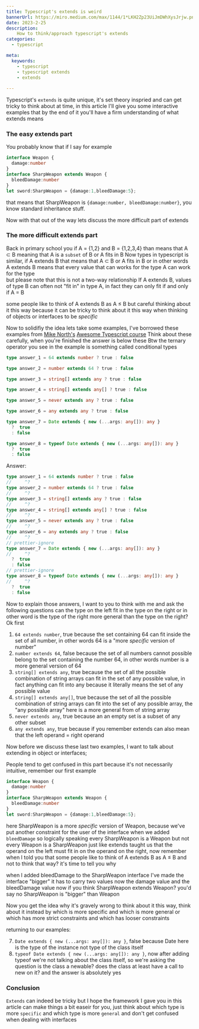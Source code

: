 ```yaml
---
title: Typescript's extends is weird
bannerUrl: https://miro.medium.com/max/1144/1*LKH2Zp23UiJmDWhXysJrjw.png
date: 2023-2-25
description: 
    How to think/approach typescript's extends
categories:
  - typescript

meta:
  keywords:
    - typescript
    - typescript extends
    - extends
  
---
```

Typescript's `extends` is quite unique, it's set theory inspried and can get tricky to think about at time,
in this article I'll give you some interactive examples that by the end of it you'll have a firm understanding of what extends
means

### The easy extends part

You probably know that if I say for example
```ts twoslash
interface Weapon {
  damage:number
}
interface SharpWeapon extends Weapon {
  bleedDamage:number
}
let sword:SharpWeapon = {damage:1,bleedDamage:5};
```
that means that SharpWeapon is `{damage:number, bleedDamage:number}`, you know standard inheritance stuff.

Now with that out of the way lets discuss the more difficult part of extends

### The more difficult extends part

Back in primary school you if A = {1,2} and B = {1,2,3,4} than means that A ⊂ B meaning that A is a `subset` of B or A fits in B
Now types in typescript is similar, if A extends B that means that A ⊂ B or A fits in B or in other words 
<Callout type="note">
A extends B means that every value that can works for the type A can work for the type  
</Callout>
but please note that this is not a two-way relationship 
<Callout type="con">
If A extends B, values of type B can often not "fit in" in type A, in fact they can only fit if and only if A = B
</Callout>

some people like to think of A extends B as A ≤ B but careful thinking about it this way because it can be tricky to think about it
this way when thinking of objects or interfaces to be *specific*

Now to solidifiy the idea lets take some examples, I've borrowed these examples from [Mike North's](https://github.com/mike-north)
[Awesome Typescript course](https://www.typescript-training.com/course/intermediate-v1)
Think about these carefully, when you're finished the answer is below these
Btw the ternary operator you see in the example is something called conditional types
```ts
type answer_1 = 64 extends number ? true : false

type answer_2 = number extends 64 ? true : false

type answer_3 = string[] extends any ? true : false

type answer_4 = string[] extends any[] ? true : false

type answer_5 = never extends any ? true : false

type answer_6 = any extends any ? true : false

type answer_7 = Date extends { new (...args: any[]): any }
  ?  true
  : false

type answer_8 = typeof Date extends { new (...args: any[]): any }
  ?  true
  : false
```

Answer: 
```ts twoslash
type answer_1 = 64 extends number ? true : false
//     ^?
type answer_2 = number extends 64 ? true : false
//     ^?
type answer_3 = string[] extends any ? true : false
//     ^?
type answer_4 = string[] extends any[] ? true : false
//     ^?
type answer_5 = never extends any ? true : false
//     ^?
type answer_6 = any extends any ? true : false
//     ^?
// prettier-ignore
type answer_7 = Date extends { new (...args: any[]): any }
//     ^?
  ?  true
  : false
// prettier-ignore
type answer_8 = typeof Date extends { new (...args: any[]): any }
//     ^?
  ?  true
  : false
```

Now to explain those answers, I want to you to think with me and ask the following questions
can the type on the left fit in the type on the right or in other word is the type of the right more general than the type on the right?
Ok first
1. `64 extends number`, true because the set containing 64 can fit inside the set of all number, in other words 64 is a "more *specific* version of number" 
2. `number extends 64`, false because the set of all numbers cannot possible belong to the set containing the number 64, in other words number is a more general version of 64
3. `string[] extends any`, true because the set of all the possible combination of string arrays can fit in the set of any possible value, in fact anything can fit into any because it literally means the set of any possible value
4. `string[] extends any[]`, true because the set of all the possible combination of string arrays can fit into the set of any possible array, the "any possible array" here is a more general from of string array
5. `never extends any`, true because an an empty set is a subset of any other subset
6. `any extends any`, true because if you remember extends can also mean that the left operand = right operand



Now before we discuss these last two examples, I want to talk about extending in object or interfaces;


People tend to get confused in this part because it's not necessarily intuitive, remember our first example 
```ts twoslash
interface Weapon {
  damage:number
}
interface SharpWeapon extends Weapon {
  bleedDamage:number
}
let sword:SharpWeapon = {damage:1,bleedDamage:5};
```
here SharpWeapon is a more *specific* version of Weapon, because we've put another constraint for the user of the interface
when we added `bleedDamage` so logically speaking every SharpWeapon is a Weapon but not every Weapon is a SharpWeapon
just like extends taught us that the operand on the left must fit in on the operand on the right, now remember when I told you
that some people like to think of A extends B as A ≤ B and not to think that way? it's time to tell you why

when I added bleedDamage to the SharpWeapon interface I've made the interface "bigger" it has to carry two values now
the damage value and the bleedDamage value now if you think SharpWeapon extends Weapon? you'd say no SharpWeapon is "bigger" than Weapon

Now you get the idea why it's gravely wrong to think about it this way, think about it instead by which is more specific and which is more general
or which has more strict constraints and which has looser constraints

returning to our examples:

7. `Date extends { new (...args: any[]): any }`, false because Date here is the type of the instance not type of the class itself
8. `typeof Date extends { new (...args: any[]): any }`, now after adding typeof we're not talking about the class itself, so we're asking the question is the class a newable? does the class at least have a call to new on it? and the answer is absolutely yes

### Conclusion
`Extends` can indeed be tricky but I hope the framework I gave you in this article can make things a bit easeir for you,
just think about which type is more `specific` and which type is more `general` and don't get confused when dealing with interfaces